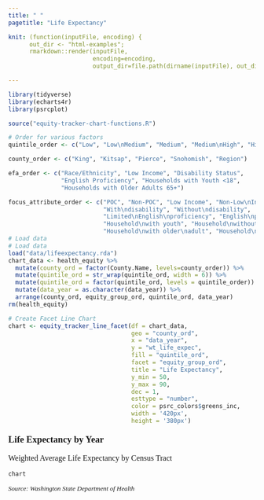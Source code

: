 ```yaml
---
title: " "
pagetitle: "Life Expectancy"

knit: (function(inputFile, encoding) {
      out_dir <- "html-examples";
      rmarkdown::render(inputFile,
                        encoding=encoding,
                        output_dir=file.path(dirname(inputFile), out_dir))})

---
```


<style type="text/css">
.main-container {
  max-width: 100% !important;
  margin: auto;
}
</style>

```r
library(tidyverse)
library(echarts4r)
library(psrcplot)

source("equity-tracker-chart-functions.R")

# Order for various factors
quintile_order <- c("Low", "Low\nMedium", "Medium", "Medium\nHigh", "High")

county_order <- c("King", "Kitsap", "Pierce", "Snohomish", "Region")

efa_order <- c("Race/Ethnicity", "Low Income", "Disability Status", 
               "English Proficiency", "Households with Youth <18", 
               "Households with Older Adults 65+")

focus_attribute_order <- c("POC", "Non-POC", "Low Income", "Non-Low\nIncome", 
                           "With\ndisability", "Without\ndisability",
                           "Limited\nEnglish\nproficiency", "English\nproficient",
                           "Household\nwith youth", "Household\nwithout\nyouth",
                           "Household\nwith older\nadult", "Household\nwithout\nolder adult")
# Load data
# Load data
load("data/lifeexpectancy.rda")
chart_data <- health_equity %>% 
  mutate(county_ord = factor(County.Name, levels=county_order)) %>%
  mutate(quintile_ord = str_wrap(quintile_ord, width = 6)) %>%
  mutate(quintile_ord = factor(quintile_ord, levels = quintile_order)) %>%
  mutate(data_year = as.character(data_year)) %>%
  arrange(county_ord, equity_group_ord, quintile_ord, data_year)
rm(health_equity)

# Create Facet Line Chart
chart <- equity_tracker_line_facet(df = chart_data,
                                   geo = "county_ord",
                                   x = "data_year",
                                   y = "wt_life_expec",
                                   fill = "quintile_ord",
                                   facet = "equity_group_ord",
                                   title = "Life Expectancy",
                                   y_min = 50,
                                   y_max = 90,
                                   dec = 1,
                                   esttype = "number",
                                   color = psrc_colors$greens_inc,
                                   width = '420px',
                                   height = '380px')

```
<p style="font-family: Poppins; font-size:14pt; font-weight:bold">
Life Expectancy by Year
</p>
<p style="font-family: Poppins; font-size:12pt; font-weight:normal">
Weighted Average Life Expectancy by Census Tract 
</p>
```r
chart
```
<p style="font-family: Poppins; font-size:10pt; font-style:italic">
Source: Washington State Department of Health
</p> 
